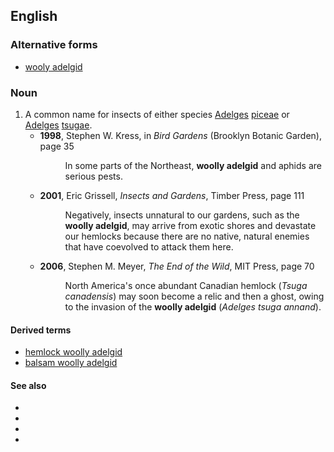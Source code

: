 ==English==

===Alternative forms===
*[[wooly adelgid]]

===Noun===
{{en-noun|sg=[[woolly]] [[adelgid]]}}

# A common name for insects of either species [[Adelges]] [[piceae]] or [[Adelges]] [[tsugae]].
#*'''1998''', Stephen W. Kress, in ''Bird Gardens'' (Brooklyn Botanic Garden), page 35
#*:In some parts of the Northeast, '''woolly adelgid'''<!--sic--> and aphids are serious pests.
#*'''2001''', Eric Grissell, ''Insects and Gardens'', Timber Press, page 111
#*:Negatively, insects unnatural to our gardens, such as the '''woolly adelgid''', may arrive from exotic shores and devastate our hemlocks because there are no native, natural enemies that have coevolved to attack them here.
#*'''2006''', Stephen M. Meyer, ''The End of the Wild'', MIT Press, page 70
#*:North America's once abundant Canadian hemlock (''Tsuga canadensis'') may soon become a relic and then a ghost, owing to the invasion of the '''woolly adelgid''' (''Adelges tsuga<!--sic--> annand'').

====Derived terms====
*[[hemlock woolly adelgid]]
*[[balsam woolly adelgid]]

====See also====
*{{pedialite|Adelges piceae}}
*{{specieslite|Adelges piceae}}
*{{pedialite|Adelges tsugae}}
*{{specieslite|Adelges tsugae}}